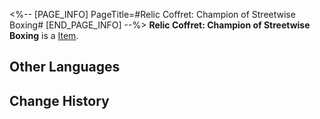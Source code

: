 <%-- [PAGE_INFO]
PageTitle=#Relic Coffret: Champion of Streetwise Boxing#
[END_PAGE_INFO] --%>
{{Item Infobox
|title       = Relic Coffret: Champion of Streetwise Boxing
|id          = 71004
|image       = Item Relic Coffret- Champion of Streetwise Boxing.png
|type        = 
|invCategory = Valuables
|rarity      = 5
|effect      = A device used to collect and restore the Lightdust in the Fragmentum to its original form. Use this to obtain a random 5-star relic from the Champion of Streetwise Boxing set.
|description = You never know what's in the box until you open it.
}}
{{Description|1=''"So it's essentially like buying a lottery ticket?"}}
'''Relic Coffret: Champion of Streetwise Boxing''' is a [[Item]].

==Other Languages==
{{Other Languages
|en   = Relic Coffret: Champion of Streetwise Boxing
|zhs  = 遗器铸盒：街头出身的拳王
|zht  = 遺器鑄盒：街頭出身的拳王
|ja   = 遺物ボックス：成り上がりチャンピオン
|ko   = 유물 주조함: 스트리트 격투왕
|es   = Cofre de artefactos: Campeona de boxeo callejero
|fr   = Coffret à relique : Championne de boxe de rue
|ru   = Сундук с Реликвиями: Чемпион уличного бокса
|th   = กล่องรีลิกส์: Champion of Streetwise Boxing
|vi   = Hộp Đúc Di Vật: Quyền Vương Đường Phố
|de   = Reliktkästchen: Champion des Straßenboxens
|id   = Relic Coffret: Champion of Streetwise Boxing
|pt   = Cofre de Relíquia: Campeã de Boxe de Rua
}}

==Change History==
{{Change History|2.0}}